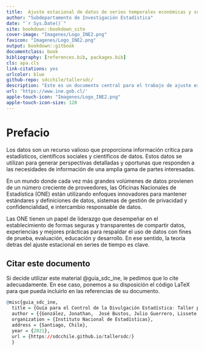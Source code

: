 ```yaml
--- 
title:  Ajuste estacional de datos de series temporales económicas y sociales
author: "Subdepartamento de Investigación Estadística"
date: "`r Sys.Date()`"
site: bookdown::bookdown_site
cover-image: "Imagenes/Logo_INE2.png"
favicon: "Imagenes/Logo_INE2.png"
output: bookdown::gitbook
documentclass: book
bibliography: [references.bib, packages.bib]
cls: apa.cls
link-citations: yes
urlcolor: blue
github-repo: sdcchile/tallersdc/
description: "Este es un documento central para el trabajo de ajuste estacional en el Instituto Nacional de Estadísticas de Chile."
url: 'https://www.ine.gob.cl/'
apple-touch-icon: "Imagenes/Logo_INE2.png"
apple-touch-icon-size: 120
---
```





# Prefacio
Los datos son un recurso valioso que proporciona información crítica para estadísticos, científicos sociales y científicos de datos. Estos datos se utilizan para generar perspectivas detalladas y oportunas que responden a las necesidades de información de una amplia gama de partes interesadas.

En un mundo donde cada vez más grandes volúmenes de datos provienen de un número creciente de proveedores, las Oficinas Nacionales de Estadística (ONE) están utilizando enfoques innovadores para mantener estándares y definiciones de datos, sistemas de gestión de privacidad y confidencialidad, e intercambio responsable de datos.

Las ONE tienen un papel de liderazgo que desempeñar en el establecimiento de formas seguras y transparentes de compartir datos, experiencias y mejores prácticas para respaldar el uso de datos con fines de prueba, evaluación, educación y desarrollo. En ese sentido, la teoria detras del ajuste estacional en series de tiempo es clave. 

## Citar este documento

Si decide utilizar este material @guia_sdc_ine, le pedimos que lo cite adecuadamente. En ese caso, ponemos a su disposición el código LaTeX para que pueda incluirlo en las referencias de su documento.

```r
@misc{guia_sdc_ine,
  title = {Guía para el Control de la Divulgación Estadística: Taller práctico},
  author = {{González, Jonathan,  José Bustos, Julio Guerrero, Lissete Bastías and Nicolas Berhó}},
  organization = {Instituto Nacional de Estadísticas},
  address = {Santiago, Chile},
  year = {2021},
  url = {https://sdcchile.github.io/tallersdc/}
  }

```



